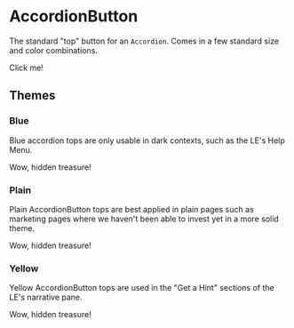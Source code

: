 

<Meta title="Molecules/AccordionButton" component={AccordionButton} />

# AccordionButton

<StoryStatus status="volatile" />

The standard "top" button for an `Accordion`.
Comes in a few standard size and color combinations.

<Preview>
  <Story name="AccordionButton">
    <AccordionButton
      expanded={boolean('Expanded')}
      size={select('Size', ['normal', 'large'], 'normal')}
      theme={select('Theme', ['blue', 'plain', 'yellow'], 'plain')}
    >
      Click me!
    </AccordionButton>
  </Story>
</Preview>

<Props of={AccordionButton} />

## Themes

### Blue

Blue accordion tops are only usable in dark contexts, such as the LE's
Help Menu.

<Preview className="dark">
  <Story name="Blue">
    <AccordionButton expanded theme="blue">
      Wow, hidden treasure!
    </AccordionButton>
  </Story>
</Preview>

### Plain

Plain AccordionButton tops are best applied in plain pages such as marketing pages
where we haven't been able to invest yet in a more solid theme.

<Preview>
  <Story name="Plain">
    <AccordionButton expanded theme="plain">
      Wow, hidden treasure!
    </AccordionButton>
  </Story>
</Preview>

### Yellow

Yellow AccordionButton tops are used in the "Get a Hint" sections of the LE's
narrative pane.

<Preview>
  <Story name="Yellow">
    <AccordionButton expanded theme="yellow">
      Wow, hidden treasure!
    </AccordionButton>
  </Story>
</Preview>
